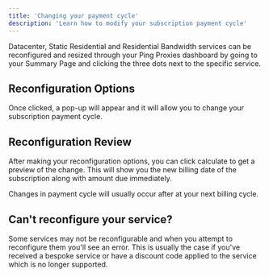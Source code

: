 ```yaml
---
title: 'Changing your payment cycle'
description: 'Learn how to modify your subscription payment cycle'
---
```



Datacenter, Static Residential and Residential Bandwidth services can be reconfigured and resized through your Ping Proxies dashboard by going to your Summary Page and clicking the three dots next to the specific service.

## Reconfiguration Options

Once clicked, a pop-up will appear and it will allow you to change your subscription payment cycle.

## Reconfiguration Review

After making your reconfiguration options, you can click calculate to get a preview of the change. This will show you the new billing date of the subscription along with amount due immediately.

<Card>
  Changes in payment cycle will usually occur after at your next billing cycle.
</Card>

## Can't reconfigure your service?

Some services may not be reconfigurable and when you attempt to reconfigure them you'll see an error. This is usually the case if you've received a bespoke service or have a discount code applied to the service which is no longer supported.
